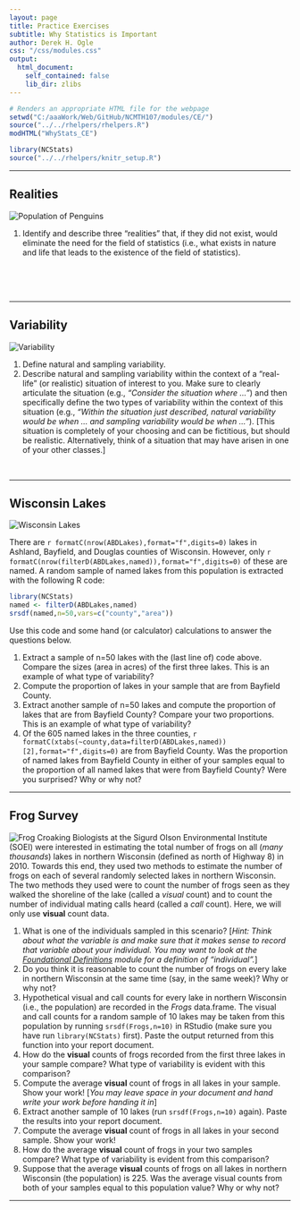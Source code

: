 ```yaml
---
layout: page
title: Practice Exercises
subtitle: Why Statistics is Important
author: Derek H. Ogle
css: "/css/modules.css"
output:
  html_document:
    self_contained: false
    lib_dir: zlibs
---
```


```r
# Renders an appropriate HTML file for the webpage
setwd("C:/aaaWork/Web/GitHub/NCMTH107/modules/CE/")
source("../../rhelpers/rhelpers.R")
modHTML("WhyStats_CE")
```

```r
library(NCStats)
source("../../rhelpers/knitr_setup.R")
```

----

## Realities
<img src="zimgs/penguin-population.jpg" alt="Population of Penguins" class="img-right">

1. Identify and describe three "realities" that, if they did not exist, would eliminate the need for the field of statistics (i.e., what exists in nature and life that leads to the existence of the field of statistics).

<br><br><br>

----

## Variability
<img src="zimgs/variability.jpg" alt="Variability" class="img-right">

1. Define natural and sampling variability.
1. Describe natural and sampling variability within the context of a "real-life" (or realistic) situation of interest to you. Make sure to clearly articulate the situation (e.g., *"Consider the situation where ..."*) and then specifically define the two types of variability within the context of this situation (e.g., *"Within the situation just described, natural variability would be when ... and sampling variability would be when ..."*). [This situation is completely of your choosing and can be fictitious, but should be realistic. Alternatively, think of a situation that may have arisen in one of your other classes.]

<br>

----

## Wisconsin Lakes
<img src="zimgs/wisconsin-lakes.jpg" alt="Wisconsin Lakes" class="img-right">

There are `r formatC(nrow(ABDLakes),format="f",digits=0)` lakes in Ashland, Bayfield, and Douglas counties of Wisconsin. However, only `r formatC(nrow(filterD(ABDLakes,named)),format="f",digits=0)` of these are named. A random sample of named lakes from this population is extracted with the following R code:

```r
library(NCStats)
named <- filterD(ABDLakes,named)
srsdf(named,n=50,vars=c("county","area"))
```

Use this code and some hand (or calculator) calculations to answer the questions below.

1. Extract a sample of n=50 lakes with the (last line of) code above. Compare the sizes (area in acres) of the first three lakes. This is an example of what type of variability?
1. Compute the proportion of lakes in your sample that are from Bayfield County.
1. Extract another sample of n=50 lakes and compute the proportion of lakes that are from Bayfield County? Compare your two proportions. This is an example of what type of variability?
1. Of the 605 named lakes in the three counties, `r formatC(xtabs(~county,data=filterD(ABDLakes,named))[2],format="f",digits=0)` are from Bayfield County. Was the proportion of named lakes from Bayfield County in either of your samples equal to the proportion of all named lakes that were from Bayfield County?  Were you surprised?  Why or why not?

----

## Frog Survey
<img src="zimgs/frog-croaking.jpg" alt="Frog Croaking" class="img-right">
Biologists at the Sigurd Olson Environmental Institute (SOEI) were interested in estimating the total number of frogs on all (*many thousands*) lakes in northern Wisconsin (defined as north of Highway 8) in 2010. Towards this end, they used two methods to estimate the number of frogs on each of several randomly selected lakes in northern Wisconsin. The two methods they used were to count the number of frogs seen as they walked the shoreline of the lake (called a *visual* count) and to count the number of individual mating calls heard (called a *call* count). Here, we will only use **visual** count data.

1. What is one of the individuals sampled in this scenario? [*Hint: Think about what the variable is and make sure that it makes sense to record that variable about your individual. You may want to look at the [Foundational Definitions](http://derekogle.com/NCMTH107/modules/FoundationalDefns) module for a definition of "individual".*]
1. Do you think it is reasonable to count the number of frogs on every lake in northern Wisconsin at the same time (say, in the same week)? Why or why not?
1. Hypothetical visual and call counts for every lake in northern Wisconsin (i.e., the population) are recorded in the *Frogs* data.frame. The visual and call counts for a random sample of 10 lakes may be taken from this population by running `srsdf(Frogs,n=10)` in RStudio (make sure you have run `library(NCStats)` first). Paste the output returned from this function into your report document.
1. How do the **visual** counts of frogs recorded from the first three lakes in your sample compare? What type of variability is evident with this comparison?
1. Compute the average **visual** count of frogs in all lakes in your sample. Show your work! [*You may leave space in your document and hand write your work before handing it in*]
1. Extract another sample of 10 lakes (run `srsdf(Frogs,n=10)` again). Paste the results into your report document.
1. Compute the average **visual** count of frogs in all lakes in your second sample. Show your work!
1. How do the average **visual** count of frogs in your two samples compare? What type of variability is evident from this comparison?
1. Suppose that the average **visual** counts of frogs on all lakes in northern Wisconsin (the population) is 225. Was the average visual counts from both of your samples equal to this population value? Why or why not?

----
